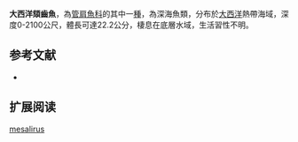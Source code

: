 {{Speciesbox
| name = 大西洋頦齒魚
| image = 
| image_width = 250px
| status = NE
| status_system = IUCN3.1
| genus = Mentodus
| species = mesalirus
| authority = Matsui & Rosenblatt, 1987
| synonyms = *''Tragularius mesalirus '',Matsui & Rosenblatt, 1987 
}}

'''大西洋頦齒魚'''，為[[管肩魚科|管肩魚科]]的其中一[[種|種]]，為深海魚類，分布於[[大西洋|大西洋]]熱帶海域，深度0-2100公尺，體長可達22.2公分，棲息在底層水域，生活習性不明。

==参考文献==
*{{FishBase_species|genus=Mentodus|species=mesalirus |year=2015|month=9}}

== 扩展阅读 ==
{{refbegin}}
{{wikispecies-inline|Mentodus mesalirus |大西洋頦齒魚}}
{{refend}}
{{Taxonbar|from=Q3366066}}

[[Category:頦齒魚屬|mesalirus]]